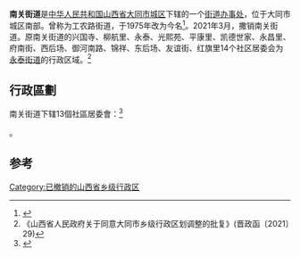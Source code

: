{{中国乡级行政区|14/02/02/001/000
| 电话区号 = 352
}}
'''南关街道'''是[[中华人民共和国|中华人民共和国]][[山西省|山西省]][[大同市|大同市]][[城区|城区]]下辖的一个[[街道办事处|街道办事处]]，位于大同市城区南部。曾称为工农路街道，于1975年改为今名<ref name="xzqh">{{Cite web|title=1997年城区行政区划|url=http://www.xzqh.org/html/2010/1230/22254.html|accessdate=2011-08-13|publisher=行政区划网|deadurl=yes|archiveurl=https://web.archive.org/web/20131202223915/http://www.xzqh.org/html/2010/1230/22254.html|archivedate=2013-12-02}}</ref>。2021年3月，撒销南关街道。原南关街道的兴国寺、柳航里、永泰、光熙苑、平康里、凯德世家、永昌里、府南街、西后场、御河南路、锦祥、东后场、友谊街、红旗里14个社区居委会为[[永泰街道|永泰街道]]的行政区域。<ref>《山西省人民政府关于同意大同市乡级行政区划调整的批复》(晋政函〔2021〕29)</ref>

== 行政區劃 ==
南关街道下辖13個社區居委會：<ref>{{PRC admin/ref sgc|14/02/02/001/000}}</ref>

{{PRC admin/children|14/02/02/001/000}}。

== 参考 ==
{{reflist}}

{{PRC admin/navcat|14/02/02/001/000}}

[[Category:已撤销的山西省乡级行政区|Category:已撤销的山西省乡级行政区]]